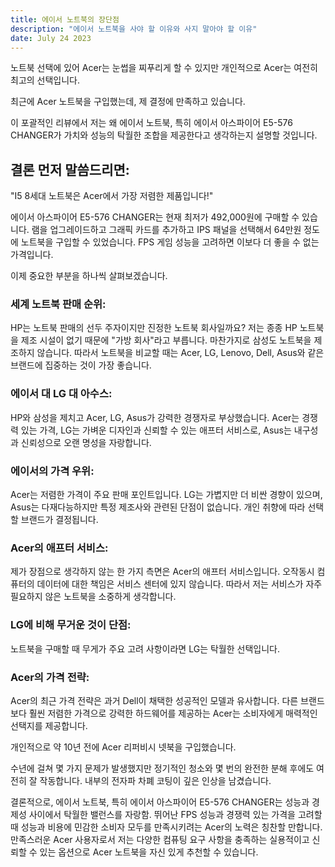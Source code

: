 ```yaml
---
title: 에이서 노트북의 장단점
description: "에이서 노트북을 사야 할 이유와 사지 말아야 할 이유"
date: July 24 2023
---
```

노트북 선택에 있어 Acer는 눈썹을 찌푸리게 할 수 있지만 개인적으로 Acer는 여전히 최고의 선택입니다. 

최근에 Acer 노트북을 구입했는데, 제 결정에 만족하고 있습니다. 

이 포괄적인 리뷰에서 저는 왜 에이서 노트북, 특히 에이서 아스파이어 E5-576 CHANGER가 가치와 성능의 탁월한 조합을 제공한다고 생각하는지 설명할 것입니다.

## 결론 먼저 말씀드리면:
"I5 8세대 노트북은 Acer에서 가장 저렴한 제품입니다!"

에이서 아스파이어 E5-576 CHANGER는 현재 최저가 492,000원에 구매할 수 있습니다. 
램을 업그레이드하고 그래픽 카드를 추가하고 IPS 패널을 선택해서 64만원 정도에 노트북을 구입할 수 있었습니다. 
FPS 게임 성능을 고려하면 이보다 더 좋을 수 없는 가격입니다.

이제 중요한 부분을 하나씩 살펴보겠습니다.

### 세계 노트북 판매 순위: 
HP는 노트북 판매의 선두 주자이지만 진정한 노트북 회사일까요? 저는 종종 HP 노트북을 제조 시설이 없기 때문에 "가방 회사"라고 부릅니다. 
마찬가지로 삼성도 노트북을 제조하지 않습니다. 
따라서 노트북을 비교할 때는 Acer, LG, Lenovo, Dell, Asus와 같은 브랜드에 집중하는 것이 가장 좋습니다.

### 에이서 대 LG 대 아수스: 
HP와 삼성을 제치고 Acer, LG, Asus가 강력한 경쟁자로 부상했습니다. 
Acer는 경쟁력 있는 가격, LG는 가벼운 디자인과 신뢰할 수 있는 애프터 서비스로, Asus는 내구성과 신뢰성으로 오랜 명성을 자랑합니다.

### 에이서의 가격 우위:
Acer는 저렴한 가격이 주요 판매 포인트입니다. 
LG는 가볍지만 더 비싼 경향이 있으며, Asus는 다재다능하지만 특정 제조사와 관련된 단점이 없습니다. 
개인 취향에 따라 선택할 브랜드가 결정됩니다.

### Acer의 애프터 서비스: 
제가 장점으로 생각하지 않는 한 가지 측면은 Acer의 애프터 서비스입니다. 
오작동시 컴퓨터의 데이터에 대한 책임은 서비스 센터에 있지 않습니다. 
따라서 저는 서비스가 자주 필요하지 않은 노트북을 소중하게 생각합니다.

### LG에 비해 무거운 것이 단점: 
노트북을 구매할 때 무게가 주요 고려 사항이라면 LG는 탁월한 선택입니다.

### Acer의 가격 전략: 
Acer의 최근 가격 전략은 과거 Dell이 채택한 성공적인 모델과 유사합니다. 
다른 브랜드보다 훨씬 저렴한 가격으로 강력한 하드웨어를 제공하는 Acer는 소비자에게 매력적인 선택지를 제공합니다.

개인적으로 약 10년 전에 Acer 리퍼비시 넷북을 구입했습니다. 

수년에 걸쳐 몇 가지 문제가 발생했지만 정기적인 청소와 몇 번의 완전한 분해 후에도 여전히 잘 작동합니다.
내부의 전자파 차폐 코팅이 깊은 인상을 남겼습니다.

결론적으로, 에이서 노트북, 특히 에이서 아스파이어 E5-576 CHANGER는 성능과 경제성 사이에서 탁월한 밸런스를 자랑함. 
뛰어난 FPS 성능과 경쟁력 있는 가격을 고려할 때 성능과 비용에 민감한 소비자 모두를 만족시키려는 Acer의 노력은 칭찬할 만합니다. 
만족스러운 Acer 사용자로서 저는 다양한 컴퓨팅 요구 사항을 충족하는 실용적이고 신뢰할 수 있는 옵션으로 Acer 노트북을 자신 있게 추천할 수 있습니다.